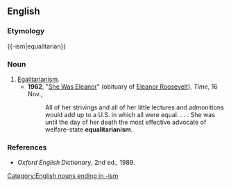 ==English==

===Etymology===
{{-ism|equalitarian}}

===Noun===
{{en-noun|-}}

# [[egalitarianism|Egalitarianism]].
#*'''1962''', "[http://www.time.com/time/magazine/article/0,9171,829392,00.html She Was Eleanor]" (obituary of [[w:Eleanor_Roosevelt|Eleanor Roosevelt]]), ''Time'', 16 Nov.,
#*:All of her strivings and all of her little lectures and admonitions would add up to a U.S. in which all were equal. . . . She was until the day of her death the most effective advocate of welfare-state '''equalitarianism'''.

===References===
*''Oxford English Dictionary'', 2nd ed., 1989.

[[Category:English nouns ending in -ism]]